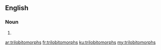 ==English==

===Noun===
{{head|en}}

# {{plural of|trilobitomorph}}

[[ar:trilobitomorphs]]
[[fr:trilobitomorphs]]
[[ku:trilobitomorphs]]
[[my:trilobitomorphs]]